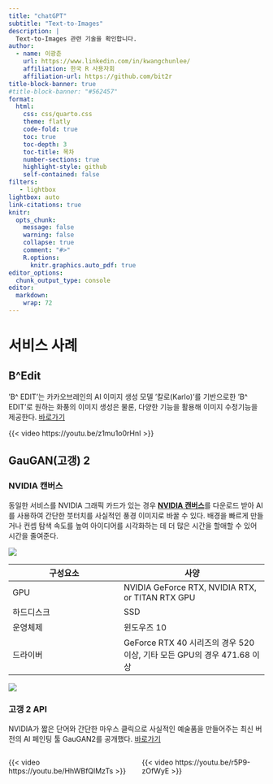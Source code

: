 ```yaml
---
title: "chatGPT"
subtitle: "Text-to-Images"
description: |
  Text-to-Images 관련 기술을 확인합니다.
author:
  - name: 이광춘
    url: https://www.linkedin.com/in/kwangchunlee/
    affiliation: 한국 R 사용자회
    affiliation-url: https://github.com/bit2r
title-block-banner: true
#title-block-banner: "#562457"
format:
  html:
    css: css/quarto.css
    theme: flatly
    code-fold: true
    toc: true
    toc-depth: 3
    toc-title: 목차
    number-sections: true
    highlight-style: github    
    self-contained: false
filters:
   - lightbox
lightbox: auto
link-citations: true
knitr:
  opts_chunk: 
    message: false
    warning: false
    collapse: true
    comment: "#>" 
    R.options:
      knitr.graphics.auto_pdf: true
editor_options: 
  chunk_output_type: console
editor: 
  markdown: 
    wrap: 72
---
```


# 서비스 사례

## B\^Edit

'B\^ EDIT'는 카카오브레인의 AI 이미지 생성 모델 '칼로(Karlo)'를
기반으로한 'B\^ EDIT'로 원하는 화풍의 이미지 생성은 물론, 다양한 기능을
활용해 이미지 수정기능을 제공한다.
[바로가기](https://bedit.kakaobrain.com/)

{{< video https://youtu.be/z1mu1o0rHnI >}}

## GauGAN(고갱) 2

### NVIDIA 캔버스

동일한 서비스를 NVIDIA 그래픽 카드가 있는 경우 [**NVIDIA 캔버스**](https://www.nvidia.com/en-us/studio/canvas/)를 다운로드 받아 AI를 사용하여 간단한 붓터치를 사실적인 풍경 이미지로 바꿀 수 있다. 
배경을 빠르게 만들거나 컨셉 탐색 속도를 높여 아이디어를 시각화하는 데 더 많은 시간을 할애할 수 있어 시간을 줄여준다.

[![](images/nvidia_canvas_first_png.png)]{.aside}

| 구성요소   | 사양                                                                    |
|-------------------------------|-----------------------------------------|
| GPU        | NVIDIA GeForce RTX, NVIDIA RTX, or TITAN RTX GPU                        |
| 하드디스크 | SSD                                                                     |
| 운영체제   | 윈도우즈 10                                                             |
| 드라이버   | GeForce RTX 40 시리즈의 경우 520 이상, 기타 모든 GPU의 경우 471.68 이상 |

![](images/nvidia_canvas.jpg)

### 고갱 2 API

NVIDIA가 짧은 단어와 간단한 마우스 클릭으로 사실적인 예술품을 만들어주는
최신 버전의 AI 페인팅 툴 GauGAN2를 공개했다. [바로가기](http://gaugan.org/gaugan2/)

:::::::::::::: {.columns}
::: {.column width="50%"}

{{< video https://youtu.be/HhWBfQlMzTs >}}

:::
::: {.column width="50%"}

{{< video https://youtu.be/r5P9-zOfWyE >}}

:::
::::::::::::::




